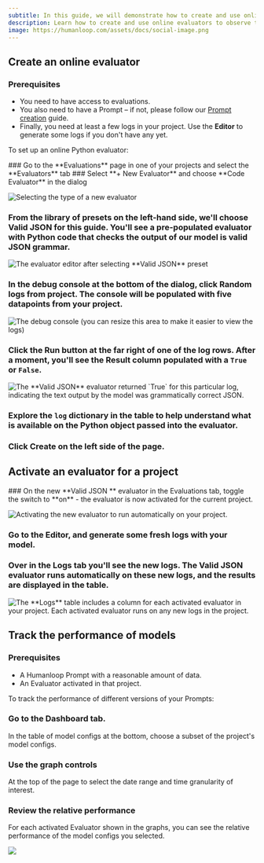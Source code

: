 ```yaml
---
subtitle: In this guide, we will demonstrate how to create and use online evaluators to observe the performance of your models.
description: Learn how to create and use online evaluators to observe the performance of your models.
image: https://humanloop.com/assets/docs/social-image.png
---
```


<Markdown src="../../../snippets/paid-feature.mdx" />

## Create an online evaluator

### Prerequisites

- You need to have access to evaluations.
- You also need to have a Prompt – if not, please follow our [Prompt creation](/docs/development/guides/create-prompt) guide.
- Finally, you need at least a few logs in your project. Use the **Editor** to generate some logs if you don't have any yet.

To set up an online Python evaluator:

<Steps>
### Go to the **Evaluations** page in one of your projects and select the **Evaluators** tab
### Select **+ New Evaluator** and choose **Code Evaluator** in the dialog

<img
  src="../../../assets/images/29c3a3f-image.png"
  alt="Selecting the type of a new evaluator"
/>

### From the library of presets on the left-hand side, we'll choose **Valid JSON** for this guide. You'll see a pre-populated evaluator with Python code that checks the output of our model is valid JSON grammar.

<img
  src="../../../assets/images/4235b31-image.png"
  alt="The evaluator editor after selecting **Valid JSON** preset"
/>

### In the debug console at the bottom of the dialog, click **Random logs from project**. The console will be populated with five datapoints from your project.

<img
  src="../../../assets/images/7330b9d-image.png"
  alt="The debug console (you can resize this area to make it easier to view the logs)"
/>

### Click the **Run** button at the far right of one of the log rows. After a moment, you'll see the **Result** column populated with a `True` or `False`.

<img
  src="../../../assets/images/c3d9b08-image.png"
  alt="The **Valid JSON** evaluator returned `True` for this particular log, indicating the text output by the model was grammatically correct JSON."
/>

### Explore the `log` dictionary in the table to help understand what is available on the Python object passed into the evaluator.

### Click **Create** on the left side of the page.

</Steps>

## Activate an evaluator for a project

<Steps>
### On the new **Valid JSON ** evaluator in the Evaluations tab, toggle the switch to **on** - the evaluator is now activated for the current project.

<img
  src="../../../assets/images/71c34c5-image.png"
  alt="Activating the new evaluator to run automatically on your project."
/>

### Go to the **Editor**, and generate some fresh logs with your model.

### Over in the **Logs** tab you'll see the new logs. The **Valid JSON** evaluator runs automatically on these new logs, and the results are displayed in the table.

<img src="../../../assets/images/4a7ddd7-image.png" alt="The **Logs** table includes a column for each activated evaluator in your project. Each activated evaluator runs on any new logs in the project." />
</Steps>

## Track the performance of models

### Prerequisites

- A Humanloop Prompt with a reasonable amount of data.
- An Evaluator activated in that project.

To track the performance of different versions of your Prompts:

<Steps>
  
  ### Go to the **Dashboard** tab. 
  
   In the table of model configs at the
  bottom, choose a subset of the project's model configs.

### Use the graph controls

At the top of the page to select the date range and time granularity
of interest.

### Review the relative performance

For each activated Evaluator shown in the graphs, you can see the relative performance of the model configs you selected.

</Steps>

<img src="../../../assets/images/da76734-image.png" />

<Markdown src="../../../snippets/secure-runtime-modules.mdx" />
